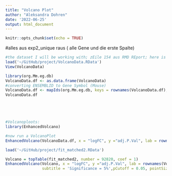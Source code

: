 ```yaml
---
title: "Volcano Plot"
author: "Aleksandra Dohren"
date: '2022-06-25'
output: html_document
---
```


```r
knitr::opts_chunk$set(echo = TRUE)
```

#alles aus exp2_unique raus ( alle Gene und die erste Spalte)
```r
#the dataset I will be working with; zEile 154 aus RMD REport; here is the lsit of top diff. Expr Genes
load('~/GitHub/project/VolcanoData.RData')
View(VolcanoData)

```
```r
library(org.Mm.eg.db)
VolcanoData.df <- as.data.frame(VolcanoData)
#converting ENSEMBLID to Gene Symbol (Mouse)
VolcanoData.df <- mapIds(org.Mm.eg.db, keys = rownames(VolcanoData.df), keytype = "ENSEMBL", column ="SYMBOL", multiVals="first")
VolcanoData.df






```
```r
#Volcanoploots:
library(EnhancedVolcano)
```

```r
#now run a VolcanoPlot
EnhancedVolcano(VolcanoData.df, x = "logFC", y ="adj.P.Val", lab = rownames(VolcanoData))

```

```r

load('~/GitHub/project/fit_matched2.RData')

Volcano = topTable(fit_matched2, number = 92820, coef = 1)
EnhancedVolcano(Volcano, x = "logFC", y ="adj.P.Val", lab = rownames(Volcano),
                subtitle = 'Significance = 5%',pCutoff = 0.05, pointSize = 1, ylim = c(0, 10))

```




























